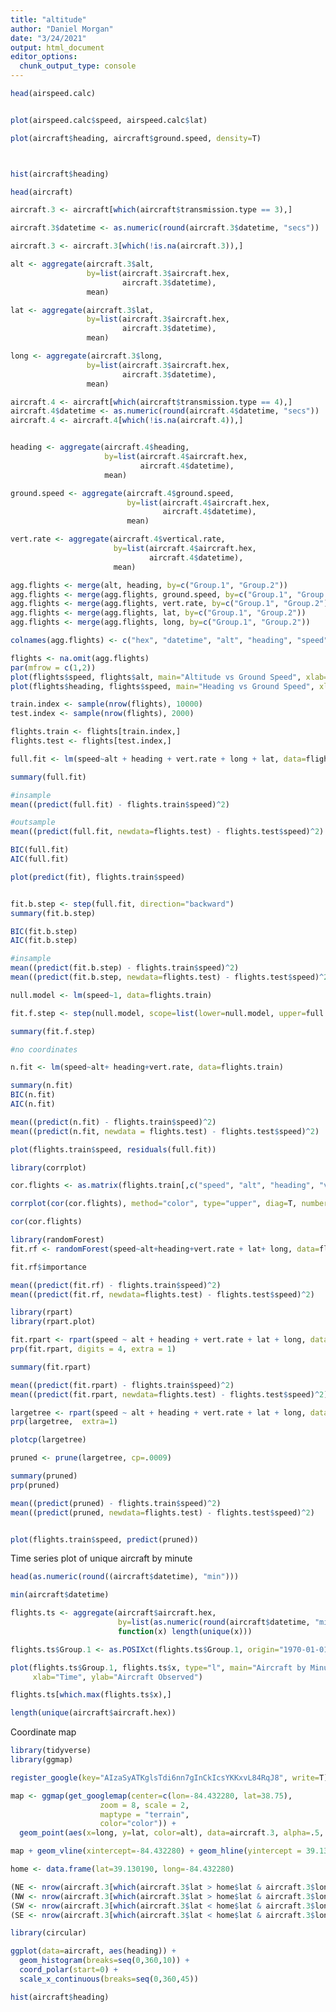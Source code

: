 ```yaml
---
title: "altitude"
author: "Daniel Morgan"
date: "3/24/2021"
output: html_document
editor_options: 
  chunk_output_type: console
---
```

```r
head(airspeed.calc)


plot(airspeed.calc$speed, airspeed.calc$lat)

plot(aircraft$heading, aircraft$ground.speed, density=T)



hist(aircraft$heading)
```

```r
head(aircraft)

aircraft.3 <- aircraft[which(aircraft$transmission.type == 3),]

aircraft.3$datetime <- as.numeric(round(aircraft.3$datetime, "secs"))

aircraft.3 <- aircraft.3[which(!is.na(aircraft.3)),]

alt <- aggregate(aircraft.3$alt,
                 by=list(aircraft.3$aircraft.hex,
                         aircraft.3$datetime),
                 mean)

lat <- aggregate(aircraft.3$lat,
                 by=list(aircraft.3$aircraft.hex,
                         aircraft.3$datetime),
                 mean)

long <- aggregate(aircraft.3$long,
                 by=list(aircraft.3$aircraft.hex,
                         aircraft.3$datetime),
                 mean)
```

```r
aircraft.4 <- aircraft[which(aircraft$transmission.type == 4),]
aircraft.4$datetime <- as.numeric(round(aircraft.4$datetime, "secs"))
aircraft.4 <- aircraft.4[which(!is.na(aircraft.4)),] 


heading <- aggregate(aircraft.4$heading,
                     by=list(aircraft.4$aircraft.hex,
                             aircraft.4$datetime),
                     mean)

ground.speed <- aggregate(aircraft.4$ground.speed, 
                          by=list(aircraft.4$aircraft.hex,
                                  aircraft.4$datetime),
                          mean)

vert.rate <- aggregate(aircraft.4$vertical.rate,
                       by=list(aircraft.4$aircraft.hex,
                               aircraft.4$datetime),
                       mean)
```

```r
agg.flights <- merge(alt, heading, by=c("Group.1", "Group.2"))
agg.flights <- merge(agg.flights, ground.speed, by=c("Group.1", "Group.2"))
agg.flights <- merge(agg.flights, vert.rate, by=c("Group.1", "Group.2"))
agg.flights <- merge(agg.flights, lat, by=c("Group.1", "Group.2"))
agg.flights <- merge(agg.flights, long, by=c("Group.1", "Group.2"))

colnames(agg.flights) <- c("hex", "datetime", "alt", "heading", "speed", "vert.rate", "lat", "long")

flights <- na.omit(agg.flights)
par(mfrow = c(1,2))
plot(flights$speed, flights$alt, main="Altitude vs Ground Speed", xlab="Ground Speed (Knots)", ylab="Altitude (ft)")
plot(flights$heading, flights$speed, main="Heading vs Ground Speed", xlab="Heading (degrees)", ylab="Ground Speed (Knots)")
```

```r
train.index <- sample(nrow(flights), 10000)
test.index <- sample(nrow(flights), 2000)

flights.train <- flights[train.index,]
flights.test <- flights[test.index,]

full.fit <- lm(speed~alt + heading + vert.rate + long + lat, data=flights.train)

summary(full.fit)

#insample
mean((predict(full.fit) - flights.train$speed)^2)

#outsample
mean((predict(full.fit, newdata=flights.test) - flights.test$speed)^2)

BIC(full.fit)
AIC(full.fit)

plot(predict(fit), flights.train$speed)


fit.b.step <- step(full.fit, direction="backward")
summary(fit.b.step)

BIC(fit.b.step)
AIC(fit.b.step)

#insample
mean((predict(fit.b.step) - flights.train$speed)^2)
mean((predict(fit.b.step, newdata=flights.test) - flights.test$speed)^2)

null.model <- lm(speed~1, data=flights.train)

fit.f.step <- step(null.model, scope=list(lower=null.model, upper=full.fit), direction="forward")

summary(fit.f.step)

#no coordinates

n.fit <- lm(speed~alt+ heading+vert.rate, data=flights.train)

summary(n.fit)
BIC(n.fit)
AIC(n.fit)

mean((predict(n.fit) - flights.train$speed)^2)
mean((predict(n.fit, newdata = flights.test) - flights.test$speed)^2)

plot(flights.train$speed, residuals(full.fit))

```

```r
library(corrplot)

cor.flights <- as.matrix(flights.train[,c("speed", "alt", "heading", "vert.rate", "lat", "long")] )

corrplot(cor(cor.flights), method="color", type="upper", diag=T, number.cex = .8, addCoef.col = "black")

cor(cor.flights)

```

```r
library(randomForest)
fit.rf <- randomForest(speed~alt+heading+vert.rate + lat+ long, data=flights.train, ntree=500)

fit.rf$importance

mean((predict(fit.rf) - flights.train$speed)^2)
mean((predict(fit.rf, newdata=flights.test) - flights.test$speed)^2)

```

```r
library(rpart)
library(rpart.plot)

fit.rpart <- rpart(speed ~ alt + heading + vert.rate + lat + long, data = flights.train)
prp(fit.rpart, digits = 4, extra = 1)

summary(fit.rpart)

mean((predict(fit.rpart) - flights.train$speed)^2)
mean((predict(fit.rpart, newdata=flights.test) - flights.test$speed)^2)

largetree <- rpart(speed ~ alt + heading + vert.rate + lat + long, data = flights.train, cp=.001)
prp(largetree,  extra=1)

plotcp(largetree)

pruned <- prune(largetree, cp=.0009)

summary(pruned)
prp(pruned)

mean((predict(pruned) - flights.train$speed)^2)
mean((predict(pruned, newdata=flights.test) - flights.test$speed)^2)


plot(flights.train$speed, predict(pruned))
```


Time series plot of unique aircraft by minute
```r

head(as.numeric(round((aircraft$datetime), "min")))

min(aircraft$datetime)

flights.ts <- aggregate(aircraft$aircraft.hex, 
                        by=list(as.numeric(round(aircraft$datetime, "min"))),
                        function(x) length(unique(x))) 

flights.ts$Group.1 <- as.POSIXct(flights.ts$Group.1, origin="1970-01-01 00:00:00")

plot(flights.ts$Group.1, flights.ts$x, type="l", main="Aircraft by Minute", 
     xlab="Time", ylab="Aircraft Observed")

flights.ts[which.max(flights.ts$x),]

length(unique(aircraft$aircraft.hex))
```

Coordinate map
```r
library(tidyverse)
library(ggmap)

register_google(key="AIzaSyATKglsTdi6nn7gInCkIcsYKKxvL84RqJ8", write=T)

map <- ggmap(get_googlemap(center=c(lon=-84.432280, lat=38.75),
                    zoom = 8, scale = 2,
                    maptype = "terrain",
                    color="color")) + 
  geom_point(aes(x=long, y=lat, color=alt), data=aircraft.3, alpha=.5, size=.5, )

map + geom_vline(xintercept=-84.432280) + geom_hline(yintercept = 39.130190)
```

```r
home <- data.frame(lat=39.130190, long=-84.432280)

(NE <- nrow(aircraft.3[which(aircraft.3$lat > home$lat & aircraft.3$long > home$long),]))
(NW <- nrow(aircraft.3[which(aircraft.3$lat > home$lat & aircraft.3$long < home$long),]))
(SW <- nrow(aircraft.3[which(aircraft.3$lat < home$lat & aircraft.3$long < home$long),]))
(SE <- nrow(aircraft.3[which(aircraft.3$lat < home$lat & aircraft.3$long > home$long),]))

```


```r
library(circular)

ggplot(data=aircraft, aes(heading)) + 
  geom_histogram(breaks=seq(0,360,10)) +
  coord_polar(start=0) + 
  scale_x_continuous(breaks=seq(0,360,45))

hist(aircraft$heading)
```